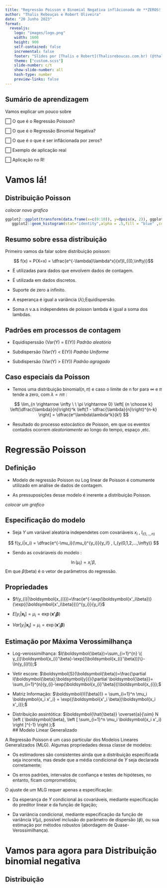 ---
title: "Regressão Poisson e Binomial Negativa inflâcionada de **ZEROS!!!**"
author: "Thalis Rebouças e Robert Oliveira"
date: "20 Junho 2023"
format: 
  revealjs:
    logo: "images/logo.png"
    width: 1600
    height: 900
    self-contained: false
    incremental: false
    footer: "Slides por [Thalis e Robert](Thalisreboucas.com.br) (@thalisreboucas), feito em [Quarto](https://quarto.org/docs/presentations/revealjs/index.html). Código disponível [no GitHub]()."
    theme: ["custom.scss"]
    slide-number: c/t
    show-slide-number: all
    hash-type: number
    preview-links: false
---

## Sumário de aprendizagem

Vamos explicar um pouco sobre

⬜ O que é o Regressão Poisson?

⬜ O que é o Regressão Binomial Negativa?

⬜ O que é o que é ser inflâcionada por zeros?

⬜ Exemplo de aplicação real

⬜ Aplicação no R!


# Vamos lá!

## Distribuição Poisson

*colocar novo grafico*

```{r}

ggplot2::ggplot(transform(data.frame(x=c(0:10)), y=dpois(x, 2)), ggplot2::aes(x, y)) + 
   ggplot2::geom_histogram(stat="identity",alpha = .5,fill = "blue" ,col = "blue") + see::theme_modern() 
```


## Resumo sobre essa distribuição

Primeiro vamos da falar sobre distribuição poisson:

$$ f(x) = P(X=x) = \dfrac{e^{-\lambda}\lambda^x}{x!}I_{(0,\infty)}$$

- É utilizadas para dados que envolvem dados de contagem.

- É utilizada em dados discretos.

- Suporte de zero a infinito.

- A esperança é igual a variância ($\lambda$);Equidispersão.

- Soma $n$ v.a.s independetes de poisson lambda é igual a soma dos lambdas.

## Padrões em processos de contagem

- Equidisperssão (Var(Y) = E(Y)) *Padrão aleatório* 

- Subdispersão (Var(Y) < E(Y)) *Padrão Uniforme*

- Subdispersão (Var(Y) > E(Y)) *Padrão agragado*

## Caso especiais da Poisson

 - Temos uma distribuição binomial($n,\pi$) e caso o limite de n for para $\infty$ e $\pi$ tende a zero, com $\lambda = n\pi$ :
 
 $$
 \lim_{n \rightarrow \infty \ \ \pi \rightarrow 0} \left[ {n \choose k} 
 \left(\dfrac{\lambda}{n}\right)^k \left(1 - \dfrac{\lambda}{n}\right)^{n-k} \right] = \dfrac{e^\lambda\lambda^k}{k!}
 $$
 
 - Resultado do processo estocástico de Poisson, em que os eventos contados ocorrem
*aleatoriamente* ao longo do tempo, espaço ,etc.

# Regressão Poisson

## Definição 

- Modelo de regressão Poisson ou Log linear de Poisson é comumente utilizado em análise de dados de contagem.

- As pressuposições desse modelo é inerente a distribuição Poisson.

*colocar um grafico*

## Especificação do modelo 

- Seja $Y$ um variável aleatória independetes com covariáveis $x_i \ ,\ I_{i(1,..,n)}$

$$
f(y_i|x_i) = \dfrac{e^{-\mu_i}(\mu_i)^{y_i}}{y_i!} , I_{y(0,1,2,...,\infty)}
$$

- Sendo as cováriaveis do modelo :

$$
\ln(\mu_i) = x_i'\beta ,
$$
Em que $\beta$(beta) é o vetor de  parâmetros do regressão.

## Propriedades

- $f(y_{i}|\boldsymbol{x_{i}})=\frac{e^{-\exp(\boldsymbol{x'_i\beta})}{\exp({\boldsymbol{x'_i\beta}})}^{y_i}}{y_i!}$

- $E\left [ y_{i}|\boldsymbol{x_{i}} \right ]= \mu_{i}=\exp\left ( \boldsymbol{x'_{i}\beta} \right )$

- $Var\left [ y_{i}|\mathbf{x_{i}} \right ]= \mu_{i}=\exp\left ( \boldsymbol{x'_{i}\beta} \right )$

## Estimação por Máxima Verossimilhança

- Log-verossimilhança: $l(\boldsymbol{\beta})=\sum_{i=1}^{n} \{ y_{i}\boldsymbol{x_{i}'\beta}-\exp{(\boldsymbol{x_{i}'\beta})}\}-\ln(y_{i}!));$

- Vetir escore: $\boldsymbol{S}(\boldsymbol{\beta})=\frac{\partial l(\boldsymbol{\beta};\boldsymbol{y})}{\partial \boldsymbol{\beta}}=              \sum_{i=1}^{n}(y_{i}-\exp(\boldsymbol{x_{i}'\beta}))\boldsymbol{x_{i}};$
              
-  Matriz Informação: $\boldsymbol{I({\beta})} = \sum_{i=1}^n \mu_i \boldsymbol{x_i x'_i}  = \exp{(\boldsymbol{x'_i \beta})\boldsymbol{x_i x'_i}};$
              
- Distribuição assintótica: $\boldsymbol{\hat{\beta}} \overset{a}{\sim} N \left ( \boldsymbol{\beta}, \left [ \sum_{i=1}^n \mu_i \boldsymbol{x_i x'_i} \right ]^{-1} \right );$        
## Modelo Linear Generalizado    

A Regressão Poisson é um caso particular dos Modelos Lineares Generalizados (MLG). Algumas propriedades dessa classe de modelos:

- Os estimadores são consistentes ainda que a distribuição especificada seja incorreta, mas desde que a média condicional de $Y$ seja declarada corretamente;

- Os erros padrões, intervalos de confiança e testes de hipóteses, no entanto, ficam comprometidos;

O ajuste de um MLG requer apenas a especificação:

- Da esperança de $Y$ condicional às covariáveis, mediante especificação do preditor linear e da função de ligação;

- Da variância condicional, mediante especificação da função de variância $V(\mu)$, possível inclusão do parâmetro de dispersão $(\phi)$, ou sua estimação por métodos robustos (abordagem de Quase-Verossimilhança).

# Vamos para agora para Distribuição binomial negativa

## Distribuição 
              
              